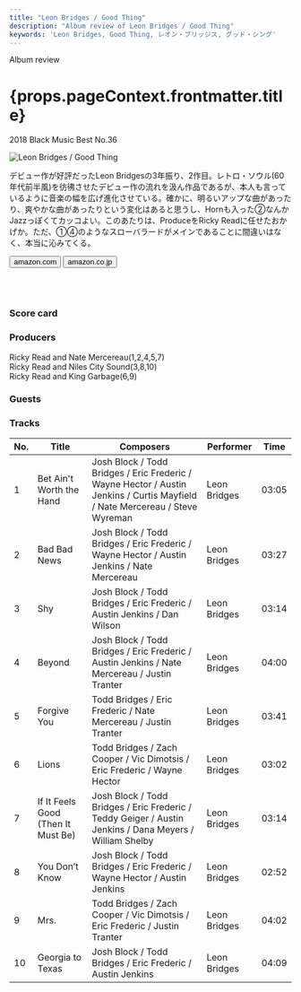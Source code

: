 ```yaml
---
title: "Leon Bridges / Good Thing"
description: "Album review of Leon Bridges / Good Thing"
keywords: 'Leon Bridges, Good Thing, レオン・ブリッジス, グッド・シング'
---
```




<p className="largeP">Album review</p>
<h1 className="h1--no--margin">{props.pageContext.frontmatter.title}</h1>
<p className="largeP"><Link to="/best50/2018/">2018 Black Music Best No.36</Link></p>

<Row  className="image-card-group">
	<Column colMd={"3"} colLg={"4"} noGutterMdLeft="">
       <ImageCard>

![Leon Bridges / Good Thing](../../images/cd/leonbridges2L.jpg) 

</ImageCard>
	</Column>
	<Column colMd={"4"} colLg={"8"} noGutterMdLeft="">
	<p>
	デビュー作が好評だったLeon Bridgesの3年振り、2作目。レトロ・ソウル(60年代前半風)を彷彿させたデビュー作の流れを汲ん作品であるが、本人も言っているように音楽の幅を広げ進化させている。確かに、明るいアップな曲があったり、爽やかな曲があったりという変化はあると思うし、Hornも入った②なんかJazzっぽくてカッコよい。このあたりは、ProduceをRicky Readに任せたおかげか。ただ、①④のようなスローバラードがメインであることに間違いはなく、本当に沁みてくる。
	</p>
	<div>
	  <Button href="https://amzn.to/3eTxNGr" kind="primary" size="small" renderIcon={ArrowUpRight24}>
      amazon.com
    </Button>
    <Button href="https://amzn.to/3glFIN6" kind="secondary" size="small" renderIcon={ArrowUpRight24}>
      amazon.co.jp
    </Button>
	</div>
	<a href="https://geo.music.apple.com/jp/album/good-thing/1356338660?mt=1&app=music&ls=1&at=11lcug" style="display:inline-block;overflow:hidden;background:url(https://linkmaker.itunes.apple.com/ja-jp/lockup.svg?releaseDate=2018-05-04&kind=album&bubble=apple_music&style=mono-black) no-repeat;width:180px;height:45px;"></a>
	<a href="https://geo.music.apple.com/jp/album/good-thing/1356338660?app=itunes&at=11lcug" style="display:inline-block;overflow:hidden;background:url(https://linkmaker.itunes.apple.com/ja-jp/badge-lrg.svg?releaseDate=2018-05-04T00:00:00Z&kind=album&bubble=itunes_music) no-repeat;width:140px;height:45px;"></a>
	</Column>
</Row>
<Row >
	<Column colMd={"4"} colLg={"4"} noGutterMdLeft="">
		<div>
    	<h3>Score card</h3>
			<SliderJS1 value="5" />
    	<SliderJS2 value="5" />
			<SliderJS3 value="1" />
    	<SliderJS4 value="9" />
		</div>
	</Column>
<Column colMd={"8"} colLg={"8"} noGutterMdLeft="">
<div>
	<h3>Producers</h3>
	<p>
		Ricky Read and Nate Mercereau(1,2,4,5,7)
		<br/>Ricky Read and Niles City Sound(3,8,10)
		<br/>Ricky Read and King Garbage(6,9)
	</p>
	<h3>Guests</h3>
	<p>
	</p>
</div>
</Column>
</Row>

<h3>Tracks</h3>

| No. |	 Title                             |	 Composers                                                                                                                  |	 Performer   |	Time |
| --- |	---------------------------------- | ---------------------------------------------------------------------------------------------------------------------------- | ------------ | ----- |
|	1	  |	Bet Ain't Worth the Hand           | Josh Block / Todd Bridges / Eric Frederic / Wayne Hector / Austin Jenkins / Curtis Mayfield / Nate Mercereau / Steve Wyreman	|	Leon Bridges | 03:05 |
|	2	  |	Bad Bad News                       | Josh Block / Todd Bridges / Eric Frederic / Wayne Hector / Austin Jenkins / Nate Mercereau                                  	|	Leon Bridges | 03:27 |
|	3	  |	Shy                                | Josh Block / Todd Bridges / Eric Frederic / Austin Jenkins / Dan Wilson                                                     	|	Leon Bridges | 03:14 |
|	4	  |	Beyond                             | Josh Block / Todd Bridges / Eric Frederic / Austin Jenkins / Nate Mercereau / Justin Tranter                                	|	Leon Bridges | 04:00 |
|	5	  |	Forgive You                        | Todd Bridges / Eric Frederic / Nate Mercereau / Justin Tranter                                                              	|	Leon Bridges | 03:41 |
|	6	  |	Lions                              | Todd Bridges / Zach Cooper / Vic Dimotsis / Eric Frederic / Wayne Hector                                                    	|	Leon Bridges | 03:02 |
|	7	  |	If It Feels Good (Then It Must Be) | Josh Block / Todd Bridges / Eric Frederic / Teddy Geiger / Austin Jenkins / Dana Meyers / William Shelby                    	|	Leon Bridges | 03:14 |
|	8	  |	You Don’t Know                   	 | Josh Block / Todd Bridges / Eric Frederic / Wayne Hector / Austin Jenkins                                                   	|	Leon Bridges | 02:52 |
|	9	  |	Mrs.                               | Todd Bridges / Zach Cooper / Vic Dimotsis / Eric Frederic / Justin Tranter                                                  	|	Leon Bridges | 04:02 |
|	10	|	Georgia to Texas                   | Josh Block / Todd Bridges / Eric Frederic / Austin Jenkins                                                                  	|	Leon Bridges | 04:09 |

